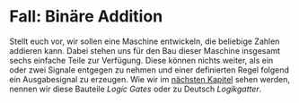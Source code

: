 # Fall: Binäre Addition

Stellt euch vor, wir sollen eine Maschine entwickeln, die beliebige Zahlen addieren kann. Dabei stehen uns für den Bau dieser Maschine insgesamt sechs einfache Teile zur Verfügung. Diese können nichts weiter, als ein oder zwei Signale entgegen zu nehmen und einer definierten Regel folgend ein Ausgabesignal zu erzeugen. Wie wir im [nächsten Kapitel](logic-gates.qmd) sehen werden, nennen wir diese Bauteile *Logic Gates* oder zu Deutsch *Logikgatter*.
